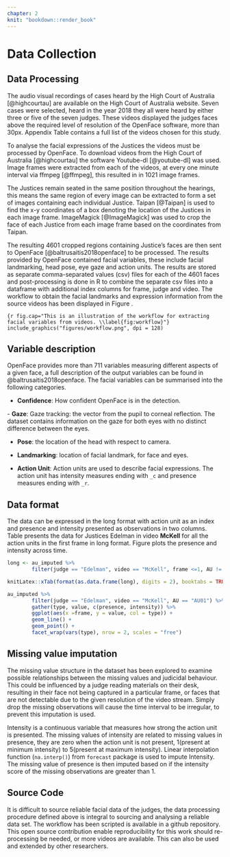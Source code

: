 ```yaml
---
chapter: 2
knit: "bookdown::render_book"
---
```


# Data Collection

## Data Processing

The audio visual recordings of cases heard by the High Court of Australia [@highcourtau] are available on the High Court of Australia website.
Seven cases were selected, heard in the year 2018 they all were heard by either three or five of the seven judges. These videos displayed the judges faces above the required level of resolution of the OpenFace software, more than 30px. Appendix Table \ref{tab:case-info} contains a full list of the videos chosen for this study.

To analyse the facial expressions of the Justices the videos must be processed by OpenFace. To download videos from the High Court of Australia [@highcourtau] the software Youtube-dl [@youtube-dl] was used. Image frames were extracted from each of the videos, at every one minute interval via ffmpeg [@ffmpeg], this resulted in in 1021 image frames.

The Justices remain seated in the same position throughout the hearings, this means the same region of every image can be extracted to form a set of images containing each individual Justice. Taipan [@Taipan] is used to find the x-y coordinates of a box denoting the location of the Justices in each image frame. ImageMagick [@ImageMagick] was used to crop the face of each Justice from each image frame based on the coordinates from Taipan.

The resulting 4601 cropped regions containing Justice's faces are then sent to OpenFace [@baltrusaitis2018openface] to be processed. The results provided by OpenFace contained facial variables, these include facial landmarking, head pose, eye gaze and action units. The results are stored as separate comma-separated values (csv) files for each of the 4601 faces and post-processing is done in R to combine the separate csv files into a dataframe with additional index columns for frame, judge and video. 
The workflow to obtain the facial landmarks and expression information from the source videos has been displayed in Figure \ref{fig:workflow}. 

```{r fig.cap="This is an illustration of the workflow for extracting facial variables from videos. \\label{fig:workflow}"}
include_graphics("figures/workflow.png", dpi = 128)
```

## Variable description

OpenFace provides more than 711 variables measuring different aspects of a given face, a full description of the output variables can be found in @baltrusaitis2018openface. The facial variables can be summarised into the following categories. 

 - **Confidence**: How confident OpenFace is in the detection.
 
 <!--Confidence is related to the angle that the Justice’s face appears in the images. 
 -->
 - **Gaze**: Gaze tracking: the vector from the pupil to corneal reflection. The dataset contains information on the gaze for both eyes with no distinct difference between the eyes. 
 
<!--Also I was trying to make animation to track the change of the gaze for judges but no good luck. 
-->
 
 - **Pose**: the location of the head with respect to camera. 
 
 <!--Pose-related variables don't provide much useful information apart from gaze-related variables. 
 -->
 
 - **Landmarking**: location of facial landmark, for face and eyes. 
 
 <!--Landmarking variables allows me to plot the face of the judge in a particular frame. More work could be done to explore the usefulness of landmarking variables. 
 -->
 
 - **Action Unit**: Action units are used to describe facial expressions. The action unit has intensity measures ending with `_c` and presence measures ending with `_r`. 


## Data format

The data can be expressed in the long format with action unit as an index and presence and intensity presented as observations in two columns. Table \ref{tab:long} presents the data for Justices Edelman in video **McKell** for all the action units in the first frame in long format. Figure \ref{fig:ts-plot} plots the presence and intensity across time. 

```r
long <- au_imputed %>%
        filter(judge == "Edelman", video == "McKell", frame <=1, AU != "AU28") 

knitLatex::xTab(format(as.data.frame(long), digits = 2), booktabs = TRUE, caption.top = "\\label{tab:long} This table is an illustration of a proportion of the data in long format.")

```


```r
au_imputed %>% 
        filter(judge == "Edelman", video == "McKell", AU == "AU01") %>% 
        gather(type, value, c(presence, intensity)) %>% 
        ggplot(aes(x =frame, y = value, col = type)) + 
        geom_line() + 
        geom_point() + 
        facet_wrap(vars(type), nrow = 2, scales = "free")
```


## Missing value imputation 

The missing value structure in the dataset has been explored to examine possible relationships between the missing values and judicidal behaviour. 
This could be influenced by a judge reading materials on their desk, resulting in their face not being captured in a particular frame, or faces that are not detectable due to the given resolution of the video stream.
Simply drop the missing observations will cause the time interval to be irregular, to prevent this imputation is used. 

Intensity is a continuous variable that measures how strong the action unit is presented. The missing values of intensity are related to missing values in presence, they are zero when the action unit is not present, 1(present at minimum intensity) to 5(present at maximum intensity). Linear interpolation function (`na.interp()`) from `forecast` package is used to impute Intensity. The missing value of presence is then imputed based on if the intensity score of the missing observations are greater than 1. 

## Source Code 

It is difficult to source reliable facial data of the judges, the data processing procedure defined above is integral to sourcing and analysing a reliable data set. The workflow has been scripted is available in a github repository. This open source contribution enable reproducibility for this work should re-processing be needed, or more videos are available. This can also be used and extended by other researchers.




